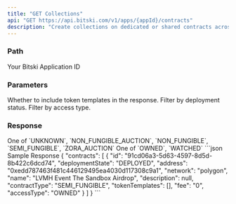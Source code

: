 ```yaml
---
title: "GET Collections"
api: "GET https://api.bitski.com/v1/apps/{appId}/contracts"
description: "Create collections on dedicated or shared contracts across chains"
---
```


### Path
<ParamField path="appId" type="string" required>
  Your Bitski Application ID
</ParamField>

### Parameters
<ParamField query="includeTokenTemplates" type="boolean" optional>
  Whether to include token templates in the response.
</ParamField>

<ParamField query="isDeployed" type="boolean" optional>
  Filter by deployment status.
</ParamField>

<ParamField query="includeWatched" type="boolean" optional>
  Filter by access type.
</ParamField>

### Response 
<ParamField body="contracts" type="array of objects" required>
  <Expandable>
    <ResponseField name="id" type="string" required/>
    <ResponseField name="deploymentState" type="string" required/>
    <ResponseField name="address" type="string" required/>
    <ResponseField name="network" type="string" required/>
    <ResponseField name="name" type="string" />
    <ResponseField name="description" type="string" />
    <ResponseField name="contractType" type="string">
      One of `UNKNOWN`, `NON_FUNGIBLE_AUCTION`, `NON_FUNGIBLE`, `SEMI_FUNGIBLE`, `ZORA_AUCTION`
    </ResponseField>
    <ResponseField name="tokenTemplates" type="array" />
    <ResponseField name="fee" type="number" />
    <ResponseField name="accessType" type="string" required>
      One of `OWNED`, `WATCHED`
    </ResponseField>
  </Expandable>
</ParamField>

<ParamField body= "error" type="object" required >
  <Expandable>
    <ResponseField name="message" type="string" />
  </Expandable>
</ParamField>

<ResponseExample>
```json Sample Response
{
  "contracts": [
    {
      "id": "91cd06a3-5d63-4597-8d5d-8b422c6dcd74",
      "deploymentState": "DEPLOYED",
      "address": "0xedd787463f481c446129495ea4030d117308c9a1",
      "network": "polygon",
      "name": "LVMH Event The Sandbox Airdrop",
      "description": null,
      "contractType": "SEMI_FUNGIBLE",
      "tokenTemplates": [],
      "fee": "0",
      "accessType": "OWNED"
    }
  ]
}
```
</ResponseExample>